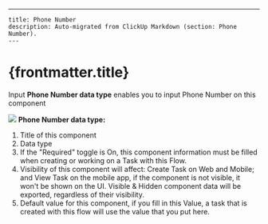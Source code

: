 ---
    title: Phone Number
    description: Auto-migrated from ClickUp Markdown (section: Phone Number).
    ---

# {frontmatter.title}

Input **Phone Number data type** enables you to input Phone Number on this component

![](https://t3837933.p.clickup-attachments.com/t3837933/968e875e-d9a9-4b26-b7a1-a5324b1faccb/image.png)
**Phone Number data type:**
1. Title of this component
2. Data type
3. If the "Required" toggle is On, this component information must be filled when creating or working on a Task with this Flow.
4. Visibility of this component will affect: Create Task on Web and Mobile; and View Task on the mobile app, if the component is not visible, it won't be shown on the UI. Visible & Hidden component data will be exported, regardless of their visibility.
5. Default value for this component, if you fill in this Value, a task that is created with this flow will use the value that you put here.
